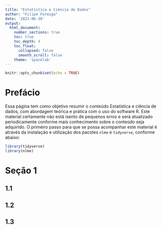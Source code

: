```yaml
---
title: "Estatística e Ciência de Dados"
author: "Filipe Formiga"
date: '2022-06-30'
output:
  html_document:
    number_sections: true
    toc: true
    toc_depth: 4
    toc_float:
      collapsed: false
      smooth_scroll: false
    theme: 'spacelab'
---
```


```r
knitr::opts_chunk$set(echo = TRUE)
```

# Prefácio

Essa página tem como objetivo resumir o conteúdo Estatística e ciência de dados, com abordagem teórica e prática com o uso do software R. Este material certamente não está isento de pequenos erros e será atualizado periodicamente conforme mais conhecimento sobre o conteúdo seja adquirido. O primeiro passo para que se possa acompanhar este material é através da instalação e utilização dos pacotes `nlme` e `tidyverse`, conforme abaixo:

```r
library(tidyverse)
library(nlme)
```

# Seção 1

## 1.1

## 1.2

## 1.3

